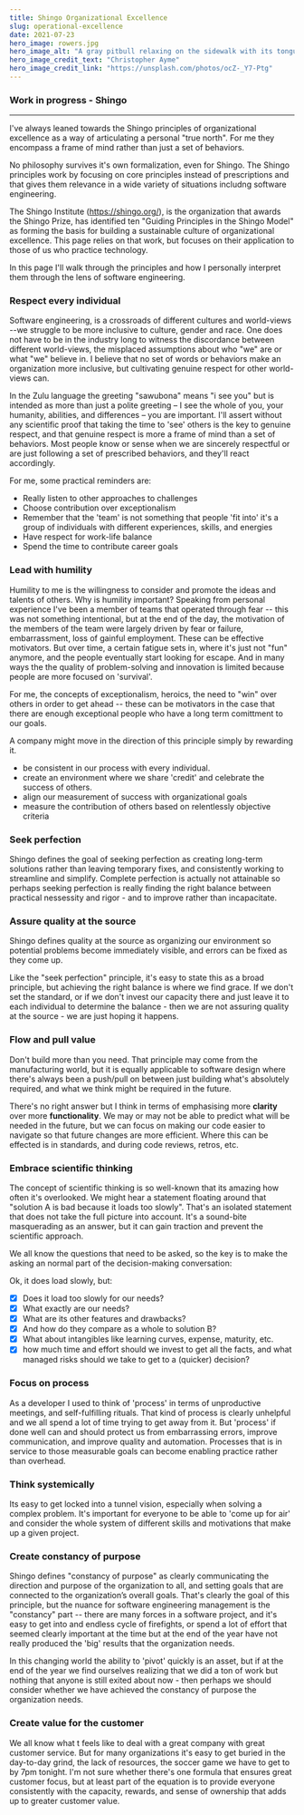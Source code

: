 ```yaml
---
title: Shingo Organizational Excellence
slug: operational-excellence
date: 2021-07-23
hero_image: rowers.jpg
hero_image_alt: "A gray pitbull relaxing on the sidewalk with its tongue hanging out"
hero_image_credit_text: "Christopher Ayme"
hero_image_credit_link: "https://unsplash.com/photos/ocZ-_Y7-Ptg"
---
```


<h3
  style={{
    fontSize: "32px",
    height: "80px",
    textAlign: "center",
    padding: "20px 10px",
    color: "purple",
  }}
>
  Work in progress - Shingo
</h3>

---

I've always leaned towards the Shingo principles of organizational excellence as a way of articulating a personal "true north". For me they encompass a frame of mind rather than just a set of behaviors.

No philosophy survives it's own formalization, even for Shingo. The Shingo principles work by focusing on core principles instead of prescriptions and that gives them relevance in a wide variety of situations includng software engineering.

The Shingo Institute (https://shingo.org/), is the organization that awards the Shingo Prize, has identified ten "Guiding Principles in the Shingo Model" as forming the basis for building a sustainable culture of organizational excellence. This page relies on that work, but focuses on their application to those of us who practice technology.

In this page I'll walk through the principles and how I personally interpret them through the lens of software engineering.

<h3
  style={{
    opacity: ".5",
    backgroundColor: "#640b8a",
    height: "35px",
    padding: "6px 10px",
    color: "white",
  }}
>
  Respect every individual
</h3>

Software engineering, is a crossroads of different cultures and world-views --we struggle to be more inclusive to culture, gender and race. One does not have to be in the industry long to witness the discordance between different world-views, the misplaced assumptions about who "we" are or what "we" believe in. I believe that no set of words or behaviors make an organization more inclusive, but cultivating genuine respect for other world-views can.

In the Zulu language the greeting "sawubona" means "i see you" but is intended as more than just a polite greeting – I see the whole of you, your humanity, abilities, and differences – you are important. I'll assert without any scientific proof that taking the time to 'see' others is the key to genuine respect, and that genuine respect is more a frame of mind than a set of behaviors. Most people know or sense when we are sincerely respectful or are just following a set of prescribed behaviors, and they'll react accordingly.

<p>For me, some practical reminders are:</p>

- Really listen to other approaches to challenges
- Choose contribution over exceptionalism
- Remember that the 'team' is not something that people 'fit into' it's a group of individuals with different experiences, skills, and energies
- Have respect for work-life balance
- Spend the time to contribute career goals

<h3
  style={{
    opacity: ".5",
    backgroundColor: "#640b8a",
    height: "35px",
    padding: "6px 10px",
    color: "white",
  }}
>
  Lead with humility
</h3>

Humility to me is the willingness to consider and promote the ideas and talents of others. Why is humility important?  Speaking from personal experience I've been a member of teams that operated through fear -- this was not something intentional, but at the end of the day, the motivation of the members of the team were largely driven by fear or failure, embarrassment, loss of gainful employment.  These can be effective motivators.   But over time, a certain fatigue sets in, where it's just not "fun" anymore, and the people eventually start looking for escape.  And in many ways the the quality of problem-solving and innovation is limited because people are more focused on 'survival'.

For me, the concepts of exceptionalism, heroics, the need to "win" over others in order to get ahead -- these can be motivators in the case that there are enough exceptional people who have a long term comittment to our goals.

A company might move in the direction of this principle simply by rewarding it.

- be consistent in our process with every individual.
- create an environment where we share 'credit' and celebrate the success of others.
- align our measurement of success with organizational goals
- measure the contribution of others based on relentlessly objective criteria

<h3
  style={{
    opacity: ".5",
    backgroundColor: "#640b8a",
    height: "35px",
    padding: "6px 10px",
    color: "white",
  }}
>
  Seek perfection
</h3>

Shingo defines the goal of seeking perfection as creating long-term solutions rather than leaving temporary fixes, and consistently working to streamline and simplify.
Complete perfection is actually not attainable so perhaps seeking perfection is really finding the right balance between practical nessessity and rigor - and to improve rather than incapacitate.


<h3
  style={{
    opacity: ".5",
    backgroundColor: "#640b8a",
    height: "35px",
    padding: "6px 10px",
    color: "white",
  }}
>
  Assure quality at the source
</h3>

Shingo defines quality at the source as organizing our environment so potential problems become immediately visible, and errors can be fixed as they come up.

Like the "seek perfection" principle, it's easy to state this as a broad principle, but achieving the right balance is where we find grace. If we don't set the standard, or if we don't invest our capacity there and just leave it to each individual to determine the balance - then we are not assuring quality at the source - we are just hoping it happens.

<h3
  style={{
    opacity: ".5",
    backgroundColor: "#640b8a",
    height: "35px",
    padding: "6px 10px",
    color: "white",
  }}
>
  Flow and pull value
</h3>

Don't build more than you need. That principle may come from the manufacturing world, but it is equally applicable to software design where there's always been a push/pull on between just building what's absolutely required, and what we think might be required in the future.

There's no right answer but I think in terms of emphasising more **clarity** over more **functionality**. We may or may not be able to predict what will be needed in the future, but we can focus on making our code easier to navigate so that future changes are more efficient. Where this can be effected is in standards, and during code reviews, retros, etc.


<h3
  style={{
    opacity: ".5",
    backgroundColor: "#640b8a",
    height: "35px",
    padding: "6px 10px",
    color: "white",
  }}
>
  Embrace scientific thinking
</h3>

The concept of scientific thinking is so well-known that its amazing how often it's overlooked. We might hear a statement floating around that "solution A is bad because it loads too slowly". That's an isolated statement that does not take the full picture into account. It's a sound-bite masquerading as an answer, but it can gain traction and prevent the scientific approach.

We all know the questions that need to be asked, so the key is to make the asking an normal part of the decision-making conversation:

Ok, it does load slowly, but:

- [x] Does it load too slowly for our needs?
- [x] What exactly are our needs?
- [x] What are its other features and drawbacks?
- [x] And how do they compare as a whole to solution B?
- [x] What about intangibles like learning curves, expense, maturity, etc.
- [x] how much time and effort should we invest to get all the facts, and what managed risks should we take to get to a (quicker) decision?

<h3
  style={{
    opacity: ".5",
    backgroundColor: "#640b8a",
    height: "35px",
    padding: "6px 10px",
    color: "white",
  }}
>
  Focus on process
</h3>

As a developer I used to think of 'process' in terms of unproductive meetings, and self-fulfilling rituals. That kind of process is clearly unhelpful and we all spend a lot of time trying to get away from it. But 'process' if done well can and should protect us from embarrassing errors, improve communication, and improve quality and automation. Processes that is in service to those measurable goals can become enabling practice rather than overhead.

<h3
  style={{
    opacity: ".5",
    backgroundColor: "#640b8a",
    height: "35px",
    padding: "6px 10px",
    color: "white",
  }}
>
  Think systemically
</h3>

Its easy to get locked into a tunnel vision, especially when solving a complex problem. It's important for everyone to be able to 'come up for air' and consider the whole system of different skills and motivations that make up a given project.

<h3
  style={{
    opacity: ".5",
    backgroundColor: "#640b8a",
    height: "35px",
    padding: "6px 10px",
    color: "white",
  }}
>
  Create constancy of purpose
</h3>

Shingo defines "constancy of purpose" as clearly communicating the direction and purpose of the organization to all, and setting goals that are connected to the organization’s overall goals. That's clearly the goal of this principle, but the nuance for software engineering management is the "constancy" part -- there are many forces in a software project, and it's easy to get into and endless cycle of firefights, or spend a lot of effort that seemed clearly important at the time but at the end of the year have not really produced the 'big' results that the organization needs.

In this changing world the ability to 'pivot' quickly is an asset, but if at the end of the year we find ourselves realizing that we did a ton of work but nothing that anyone is still exited about now - then perhaps we should consider whether we have achieved the constancy of purpose the organization needs.

<h3
  style={{
    opacity: ".5",
    backgroundColor: "#640b8a",
    height: "35px",
    padding: "6px 10px",
    color: "white",
  }}
>
  Create value for the customer
</h3>

We all know what t feels like to deal with a great company with great customer service. But for many organizations it's easy to get buried in the day-to-day grind, the lack of resources, the soccer game we have to get to by 7pm tonight.
I'm not sure whether there's one formula that ensures great customer focus, but at least part of the equation is to provide everyone consistently with the capacity, rewards, and sense of ownership that adds up to greater customer value.
